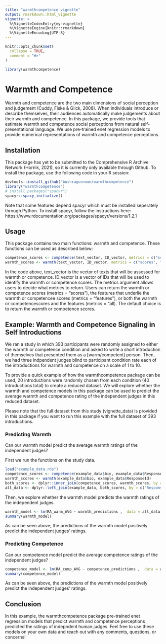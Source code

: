 ```yaml
---
title: "warmthcompetence vignette"
output: rmarkdown::html_vignette
vignette: >
  %\VignetteIndexEntry{my-vignette}
  %\VignetteEngine{knitr::rmarkdown}
  %\VignetteEncoding{UTF-8}
---
```


```r
knitr::opts_chunk$set(
  collapse = TRUE,
  comment = "#>"
)
```

```r
library(warmthcompetence)
```

# Warmth and Competence

Warmth and competence are the two main dimensions of social perception and judgement (Cuddy, Fiske & Glick, 2008). When individuals introduce or describe themselves, their audiences automatically make judgements about their warmth and competence. In this package, we provide tools that estimate warmth and competence social perceptions from natural self-presentational language. We use pre-trained enet regression models to provide numerical representations of warmth and competence perceptions.

## Installation

This package has yet to be submitted to the Comprehensive R Archive Network (Hornik, 2021), so it is currently only available through Github. To install the package, use the following code in your R session:

```r
devtools::install_github("bushraguenoun/warmthcompetence")
library("warmthcompetence")
# install.packages("spacyr")
spacyr::spacy_initialize()
```

Note that some features depend spacyr which must be installed seperately through Python. To install spacyr, follow the instructions here: https://www.rdocumentation.org/packages/spacyr/versions/1.2.1

## Usage

This package contains two main functions: warmth and competence. These functions can be used as described below:

```r
competence_scores <- competence(text_vector, ID_vector, metrics = c("scores", "features", "all")
warmth_scores <- warmth(text_vector, ID_vector, metrics = c("scores", "features", "all")
```

In the code above, text_vector is the vector of texts that will be assessed for warmth or competence. ID_vector is a vector of IDs that will be used to identify the warmth or competence scores. The metrics argument allows users to decide what metrics to return. Users can return the warmth or competence scores (metrics = "scores"), the features that underlie the warmth or competencee scores (metrics = "features"), or both the warmth or competencescores and the features (metrics = "all). The default choice is to return the warmth or competence scores.

## Example: Warmth and Competence Signaling in Self Introductions

We ran a study in which 393 participants were randomly assigned to either the warmth or competence condition and asked to write a short introduction of themselves that presented them as a [warm/competent] person. Then, we had three indpendent judges blind to participant condition rate each of the introductions for warmth and competence on a scale of 1 to 10. 

To provide a quick example of how the warmthcompetence package can be used, 20 introductions were randomly chosen from each condition (40 introductions total) to create a reduced dataset. We will explore whether the warmth and competence models in this package can be used to predict the average warmth and competence rating of the independent judges in this reduced dataset.

Please note that the full dataset from this study (vignette_data) is provided in this package if you want to run this example with the full dataset of 393 introductions.

### Predicting Warmth

Can our warmth model predict the average warmth ratings of the independent judges?

First we run the functions on the study data.

```r
load("example_data.rda")
competence_scores <- competence(example_data$bio, example_data$ResponseId)
warmth_scores <- warmth(example_data$bio, example_data$ResponseId)
both_scores <- dplyr::inner_join(competence_scores, warmth_scores, by = c("ID" = "ID"))
all_data <- dplyr::left_join(example_data, both_scores, by = c("ResponseId" = "ID"))
```

Then, we explore whether the warmth model predicts the warmth ratings of the independent judges.

```r
warmth_model <- lm(RA_warm_AVG ~ warmth_predictions ,  data = all_data)
summary(warmth_model)
```

As can be seen above, the predictions of the warmth model positively predict the independent judges' ratings.

### Predicting Competence

Can our competence model predict the average competence ratings of the independent judges?


```r
competence_model <- lm(RA_comp_AVG ~ competence_predictions ,  data = all_data)
summary(competence_model)
```

As can be seen above, the predictions of the warmth model positively predict the independent judges' ratings.

## Conclusion

In this example, the warmthcompetence package pre-trained enet regression models that predict warmth and competence perceptions predicted the ratings of indepndent human judges. Feel free to use these models on your own data and reach out with any comments, questions, or concerns!
